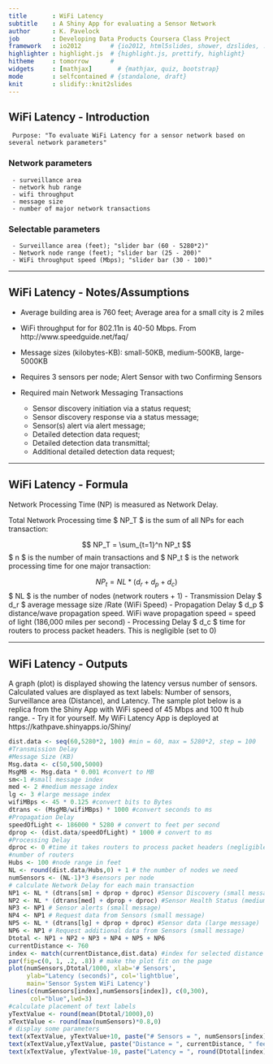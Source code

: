 ```yaml
---
title       : WiFi Latency
subtitle    : A Shiny App for evaluating a Sensor Network
author      : K. Pavelock
job         : Developing Data Products Coursera Class Project
framework   : io2012        # {io2012, html5slides, shower, dzslides, ...}
highlighter : highlight.js  # {highlight.js, prettify, highlight}
hitheme     : tomorrow      # 
widgets     : [mathjax]       # {mathjax, quiz, bootstrap}
mode        : selfcontained # {standalone, draft}
knit        : slidify::knit2slides
---
```


## WiFi Latency - Introduction

     Purpose: "To evaluate WiFi Latency for a sensor network based on several network parameters"  


### Network parameters
     - surveillance area
     - network hub range
     - wifi throughput
     - message size
     - number of major network transactions


### Selectable parameters       
     - Surveillance area (feet); "slider bar (60 - 5280*2)"       
     - Network node range (feet); "slider bar (25 - 200)"
     - WiFi throughput speed (Mbps); "slider bar (30 - 100)"

--- 

## WiFi Latency - Notes/Assumptions

- Average building area is 760 feet; Average area for a small city is 2 miles
- WiFi throughput for for 802.11n is 40-50 Mbps. From http://www.speedguide.net/faq/
- Message sizes (kilobytes-KB): small-50KB, medium-500KB, large-5000KB
- Requires 3 sensors per node; Alert Sensor with two Confirming Sensors
- Required main Network Messaging Transactions

     - Sensor discovery initiation via a status request;
     - Sensor discovery response via a status message;
     - Sensor(s) alert via alert message;
     - Detailed detection data request;
     - Detailed detection data transmittal;
     - Additional detailed detection data request;

---

## WiFi Latency - Formula

Network Processing Time (NP) is measured as Network Delay. 

Total Network Processing time $ NP_T $ is the sum of all NPs for each transaction:

$$ NP_T = \sum_{t=1}^n NP_t $$
$ n $ is the number of main transactions and $ NP_t $ is the network processing time for one major transaction:

$$ NP_t = NL * \left( d_r + d_p + d_c \right) $$
$ NL $ is the number of nodes (network routers + 1)
- Transmission Delay $ d_r $ average message size /Rate (WiFi Speed)
- Propagation Delay $ d_p $ distance/wave propagation speed. WiFi wave propagation speed = speed of light (186,000 miles per second)
- Processing Delay $ d_c $  time for routers to process packet headers.  This is negligible (set to 0)

---

## WiFi Latency - Outputs

A graph (plot) is displayed showing the latency versus number of sensors.  Calculated values are displayed as text labels:  Number of sensors, Surveillance area (Distance), and Latency.  The sample plot below is a replica from the Shiny App with WiFi speed of 45 Mbps and 100 ft hub range.
- Try it for yourself.  My WiFi Latency App is deployed at https://kathpave.shinyapps.io/Shiny/
```r
dist.data <- seq(60,5280*2, 100) #min = 60, max = 5280*2, step = 100
#Transmission Delay 
#Message Size (KB)
Msg.data <- c(50,500,5000)
MsgMB <- Msg.data * 0.001 #convert to MB
sm<-1 #small message index
med <- 2 #medium message index
lg <- 3 #large message index
wifiMBps <- 45 * 0.125 #convert bits to Bytes
dtrans <- (MsgMB/wifiMBps) * 1000 #convert seconds to ms
#Propagation Delay
speedOfLight <- 186000 * 5280 # convert to feet per second
dprop <- (dist.data/speedOfLight) * 1000 # convert to ms
#Processing Delay
dproc <- 0 #time it takes routers to process packet headers (negligible)
#number of routers 
Hubs <- 100 #node range in feet 
NL <- round(dist.data/Hubs,0) + 1 # the number of nodes we need
numSensors <- (NL-1)*3 #sensors per node
# calculate Network Delay for each main transaction
NP1 <- NL * (dtrans[sm] + dprop + dproc) #Sensor Discovery (small message)
NP2 <- NL * (dtrans[med] + dprop + dproc) #Sensor Health Status (medium)
NP3 <- NP1 # Sensor alerts (small message)
NP4 <- NP1 # Request data from Sensors (small message)
NP5 <- NL * (dtrans[lg] + dprop + dproc) #Sensor data (large message)
NP6 <- NP1 # Request additional data from Sensors (small message)
Dtotal <- NP1 + NP2 + NP3 + NP4 + NP5 + NP6
currentDistance <- 760
index <- match(currentDistance,dist.data) #index for selected distance
par(fig=c(0, 1, .2, .8)) # make the plot fit on the page
plot(numSensors,Dtotal/1000, xlab='# Sensors', 
     ylab="Latency (seconds)", col='lightblue',
     main='Sensor System WiFi Latency')
lines(c(numSensors[index],numSensors[index]), c(0,300),
      col="blue",lwd=3)
#calculate placement of text labels
yTextValue <- round(mean(Dtotal/1000),0)
xTextValue <- round(max(numSensors)*0.8,0)
# display some parameters
text(xTextValue, yTextValue+10, paste("# Sensors = ", numSensors[index]))
text(xTextValue,yTextValue, paste("Distance = ", currentDistance, " feet"))
text(xTextValue, yTextValue-10, paste("Latency = ", round(Dtotal[index]/1000,0)," seconds"))
```
